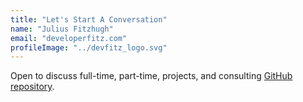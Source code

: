 ```yaml
---
title: "Let's Start A Conversation"
name: "Julius Fitzhugh"
email: "developerfitz.com"
profileImage: "../devfitz_logo.svg"
---
```


Open to discuss full-time, part-time, projects, and consulting <a href="https://github.com/developerfitz" target="_blank" rel="nofollow noopener noreferrer" aria-label="External Link"><Underlining color={Theme.colors.tertiary} hoverColor={Theme.colors.secondary}>GitHub repository</Underlining></a>.